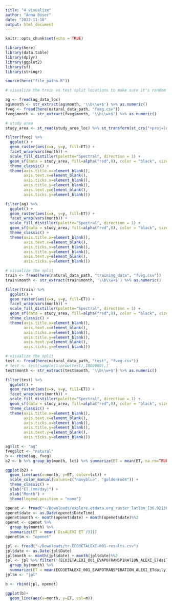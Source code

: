```yaml
---
title: "4_visualize"
author: "Anna Boser"
date: "2022-11-18"
output: html_document
---
```


```r
knitr::opts_chunk$set(echo = TRUE)

library(here)
library(data.table)
library(dplyr)
library(ggplot2)
library(sf)
library(stringr)

source(here("file_paths.R"))
```

```r
# visualize the train vs test split locations to make sure it's random
```

```r
ag <- fread(ag_data_loc)
ag$month <- str_extract(ag$month, '\\b\\w+$') %>% as.numeric()
fveg <- fread(here(natural_data_path, "fveg.csv"))
fveg$month <- str_extract(fveg$month, '\\b\\w+$') %>% as.numeric()
```

```r
# study area
study_area <- st_read(study_area_loc) %>% st_transform(st_crs("+proj=longlat +datum=WGS84"))

filter(fveg) %>%
  ggplot() + 
  geom_raster(aes(x=x, y=y, fill=ET)) +
  facet_wrap(vars(month)) +
  scale_fill_distiller(palette="Spectral", direction = 1) +
  geom_sf(data = study_area, fill=alpha("red",0), color = "black", size = .2) + 
  theme_classic() +
  theme(axis.title.x=element_blank(),
        axis.text.x=element_blank(),
        axis.ticks.x=element_blank(), 
        axis.title.y=element_blank(),
        axis.text.y=element_blank(),
        axis.ticks.y=element_blank())
```

```r
filter(ag) %>%
  ggplot() + 
  geom_raster(aes(x=x, y=y, fill=ET)) +
  facet_wrap(vars(month)) +
  scale_fill_distiller(palette="Spectral", direction = 1) +
  geom_sf(data = study_area, fill=alpha("red",0), color = "black", size = .2) + 
  theme_classic() +
  theme(axis.title.x=element_blank(),
        axis.text.x=element_blank(),
        axis.ticks.x=element_blank(), 
        axis.title.y=element_blank(),
        axis.text.y=element_blank(),
        axis.ticks.y=element_blank())
```

```r
# visualize the split
train <- fread(here(natural_data_path, "training_data", "fveg.csv"))
train$month <- str_extract(train$month, '\\b\\w+$') %>% as.numeric()

filter(train) %>%
  ggplot() + 
  geom_raster(aes(x=x, y=y, fill=ET)) +
  facet_wrap(vars(month)) +
  scale_fill_distiller(palette="Spectral", direction = 1) +
  geom_sf(data = study_area, fill=alpha("red",0), color = "black", size = .2) + 
  theme_classic() +
  theme(axis.title.x=element_blank(),
        axis.text.x=element_blank(),
        axis.ticks.x=element_blank(), 
        axis.title.y=element_blank(),
        axis.text.y=element_blank(),
        axis.ticks.y=element_blank())
```

```r
# visualize the split
test <- fread(here(natural_data_path, "test", "fveg.csv"))
# test <- test[sample(1:nrow(test),1000000),]
test$month <- str_extract(test$month, '\\b\\w+$') %>% as.numeric()

filter(test) %>%
  ggplot() + 
  geom_raster(aes(x=x, y=y, fill=ET)) +
  facet_wrap(vars(month)) +
  scale_fill_distiller(palette="Spectral", direction = 1) +
  geom_sf(data = study_area, fill=alpha("red",0), color = "black", size = .2) + 
  theme_classic() +
  theme(axis.title.x=element_blank(),
        axis.text.x=element_blank(),
        axis.ticks.x=element_blank(), 
        axis.title.y=element_blank(),
        axis.text.y=element_blank(),
        axis.ticks.y=element_blank())
```



```r
ag$lct <- "ag"
fveg$lct <- "natural"
b <- rbind(ag, fveg)
b2 <- b %>% group_by(month, lct) %>% summarize(ET = mean(ET, na.rm=TRUE))
```
```r
ggplot(b2) + 
  geom_line(aes(x=month, y=ET, color=lct)) + 
  scale_color_manual(values=c("navyblue", "goldenrod4")) +
  theme_classic() + 
  ylab("ET (mm/day)") + 
  xlab("Month") +
  theme(legend.position = "none")
```


```r
openet <- fread("~/Downloads/explore.etdata.org_raster_latlon_[36.92136814432773,-120.89200537651779].csv", sep=",", fill=TRUE)
openet$date <- as.Date(openet$DateTime)
openet$month <- month(openet$date) + month(openet$date)%%2
openet <- openet %>% 
  group_by(month) %>% 
  summarize(ET = mean(`DisALEXI ET`/31))
openet$m <- "openet"

jpl <- fread("~/Downloads/tr-ECO3ETALEXI-001-results.csv")
jpl$date <- as.Date(jpl$Date)
jpl$month <- month(jpl$date) + month(jpl$date)%%2
jpl <- jpl %>% filter(!(ECO3ETALEXI_001_EVAPOTRANSPIRATION_ALEXI_ETdaily>100))%>% 
  group_by(month) %>% 
  summarize(ET = mean(ECO3ETALEXI_001_EVAPOTRANSPIRATION_ALEXI_ETdaily)) 
jpl$m <- "jpl"

b <- rbind(jpl, openet)

ggplot(b)+ 
  geom_line(aes(x=month, y=ET, col=m))

```

